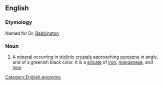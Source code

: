 ==English==

===Etymology===
Named for Dr. [[Babbington]]

===Noun===
#A [[mineral]] occurring in [[triclinic]] [[crystal]]s approaching [[pyroxene]] in angle, and of a greenish black color. It is a [[silicate]] of [[iron]], [[manganese]], and [[lime]].

[[Category:English eponyms]]<!--SOED-->